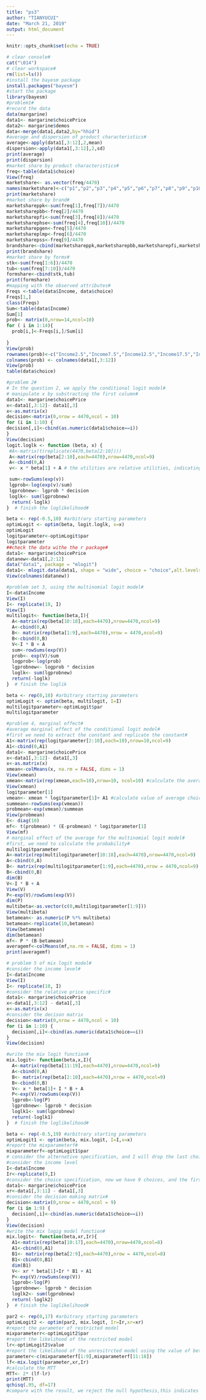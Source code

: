 ---
title: "ps3"
author: "TIANYUCUI"
date: "March 21, 2019"
output: html_document
---

```{r setup, include=FALSE}
knitr::opts_chunk$set(echo = TRUE)
```


```{r setup, include=FALSE}
# clear console# 
cat("\014") 
# clear workspace#
rm(list=ls())
#install the bayesm package
install.packages("bayesm")
#start the package
library(bayesm)
#problem1#
#record the data
data(margarine)
data1<- margarine$choicePrice
data2<- margarine$demos
data<-merge(data1,data2,by="hhid")
#average and dispersion of product characteristics#
average<-apply(data1[,3:12],2,mean)
dispersion<-apply(data1[,3:12],2,sd)
print(average)
print(dispersion)
#market share by product characteristics#
freq<-table(data1$choice)
View(freq)
marketshare<- as.vector(freq/4470)
names(marketshare)<-c("p1","p2","p3","p4","p5","p6","p7","p8","p9","p10")
print(marketshare)
#market share by brand#
marketshareppk<-sum(freq[1],freq[7])/4470
marketsharepbb<-freq[2]/4470
marketsharepfi<-sum(freq[3],freq[8])/4470
marketsharephse<-sum(freq[4],freq[10])/4470
marketsharepgen<-freq[5]/4470
marketshareplmp<-freq[6]/4470
marketsharepss<-freq[9]/4470
brandshare<-cbind(marketshareppk,marketsharepbb,marketsharepfi,marketsharephse,marketsharepgen,marketshareplmp,marketsharepss)
print(brandshare)
#market share by forms#
stk<-sum(freq[1:6])/4470
tub<-sum(freq[7:10])/4470
formshare<-cbind(stk,tub)
print(formshare)
#mapping with the observed attributes#
Freqs <-table(data$Income, data$choice)
Freqs[1,]
class(Freqs)
Sum<-table(data$Income)
Sum[1]
prob<- matrix(0,nrow=14,ncol=10) 
for ( i in 1:14){ 
  prob[i,]<-Freqs[i,]/Sum[i]
  
}
View(prob)
rownames(prob)<-c("Income2.5","Income7.5","Income12.5","Income17.5","Income22.5","Income27.5","Income32.5","Income37.5","Income42.5","Income47.5","Income55","Income67.5","Income87.5","Income130")
colnames(prob) <- colnames(data1[,3:12])
View(prob)
table(data$choice)


```


```{r setup, include=FALSE}
#problem 2#
# In the question 2, we apply the conditional logit model#
# manipulate x by substracting the first column#
data1<- margarine$choicePrice
x<-data1[,3:12]- data1[,3]
x<-as.matrix(x)
decision<-matrix(0,nrow = 4470,ncol = 10)
for (i in 1:10) {
decision[,i]<-cbind(as.numeric(data1$choice==i))
}
View(decision)
logit.loglk <- function (beta, x) {
 #A<-matrix(t(replicate(4470,beta[2:10])))
 A<-matrix(rep(beta[2:10],each=4470),nrow=4470,ncol=9)
 A<-cbind(0,A)
 v<- x * beta[1] + A # the utilities are relative utilities, indicating that subtraction from reference#

 sum<-rowSums(exp(v))
 lgprob<-log(exp(v)/sum)
 lgprobnew<- lgprob * decision
 loglk<- sum(lgprobnew)
  return(-loglk)
}  # finish the loglikelihood#

beta <- rep(-0.5,10) #arbitrary starting parameters
optimLogit <- optim(beta, logit.loglk, x=x)
optimLogit
logitparameter<-optimLogit$par
logitparameter
##check the data withe the r package#
data1<- margarine$choicePrice
datanew<-data1[,2:12]
data("data1", package = "mlogit")
data1<- mlogit.data(data1, shape = "wide", choice = "choice",alt.levels = 3:12)
View(colnames(datanew))

#problem set 3, using the multinomial logit model#
I<-data$Income
View(I)
I<- replicate(10, I)
View(I)
multilogit<- function(beta,I){
  A<-matrix(rep(beta[10:18],each=4470),nrow=4470,ncol=9)
  A<-cbind(0,A)
  B<- matrix(rep(beta[1:9],each=4470),nrow = 4470,ncol=9)
  B<-cbind(0,B)
  V<-I * B + A
  sum<-rowSums(exp(V))
  prob<- exp(V)/sum
  logprob<-log(prob)
  lgprobnew<- logprob * decision
  loglk<- sum(lgprobnew)
  return(-loglk)
}  # finish the loglik

beta <- rep(0,18) #arbitrary starting parameters
optimLogit <- optim(beta, multilogit, I=I)
multilogitparameter<-optimLogit$par
multilogitparameter
```


```{r setup, include=FALSE}
#problem 4, marginal effect#
#average marginal effect of the conditional logit model#
#first we need to extract the constant and replicate the constant#
A1<-matrix(rep(logitparameter[2:10],each=10),nrow=10,ncol=9)
A1<-cbind(0,A1)
data1<- margarine$choicePrice
x<-data1[,3:12]- data1[,3]
x<-as.matrix(x)
xmean<-colMeans(x, na.rm = FALSE, dims = 1)
View(xmean)
xmean<-matrix(rep(xmean,each=10),nrow=10, ncol=10) #calculate the average mean of each choie after subtraction of reference#
View(xmean)
logitparameter[1]
vmean<- xmean * logitparameter[1]+ A1 #calculate value of average choice#
summean<-rowSums(exp(vmean))
probmean<-exp(vmean)/summean
View(probmean)
E<- diag(10)
mf<- t(probmean) * (E-probmean) * logitparameter[1]
View(mf)
# marginal effect of the average for the multinomial logit model#
#first, we need to calculate the probability#
multilogitparameter
A<-matrix(rep(multilogitparameter[10:18],each=4470),nrow=4470,ncol=9)
A<-cbind(0,A)
B<- matrix(rep(multilogitparameter[1:9],each=4470),nrow = 4470,ncol=9)
B<-cbind(0,B)
dim(B)
V<-I * B + A
View(V)
P<-exp(V)/rowSums(exp(V))
dim(P)
multibeta<-as.vector(c(0,multilogitparameter[1:9]))
View(multibeta)
betamean<- as.numeric(P %*% multibeta)
betamean<-replicate(10,betamean)
View(betamean)
dim(betamean)
mf<- P * (B-betamean)
averagemf<-colMeans(mf,na.rm = FALSE, dims = 1)
print(averagemf)
```

```{r setup, include=FALSE}
# problem 5 of mix logit model#
#consider the income level#
I<-data$Income
View(I)
I<- replicate(10, I)
#consider the relative price specific#
data1<- margarine$choicePrice
x<-data1[,3:12] - data1[,3]
x<-as.matrix(x)
#consider the decison matrix
decision<-matrix(0,nrow = 4470,ncol = 10)
for (i in 1:10) {
  decision[,i]<-cbind(as.numeric(data1$choice==i))
}
View(decision)

#write the mix logit function#
mix.logit<- function(beta,x,I){
  A<-matrix(rep(beta[11:19],each=4470),nrow=4470,ncol=9)
  A<-cbind(0,A)
  B<- matrix(rep(beta[2:10],each=4470),nrow = 4470,ncol=9)
  B<-cbind(0,B)
  V<- x * beta[1]+ I * B + A
  P<-exp(V)/rowSums(exp(V))
  lgprob<-log(P)
  lgprobnew<- lgprob * decision
  loglk1<- sum(lgprobnew)
  return(-loglk1)
}  # finish the loglikelihood#

beta <- rep(-0.5,19) #arbitrary starting parameters
optimLogit1 <- optim(beta, mix.logit, I=I,x=x)
#report the mixparameterf#
mixparameterf<-optimLogit1$par
# consider the alternative specification, and I will drop the last choice, the first choice is still the reference choice#
#consider the income level
I<-data$Income
Ir<-replicate(9,I)
#consider the choice specification, now we have 9 choices, and the first choice is still the reference choice
data1<- margarine$choicePrice
xr<-data1[,3:11] - data1[,3]
#consider the decision making matrix#
decision<-matrix(0,nrow = 4470,ncol = 9)
for (i in 1:9) {
  decision[,i]<-cbind(as.numeric(data1$choice==i))
}
View(decision)
#write the mix logig model function#
mix.logit<- function(beta,xr,Ir){
  A1<-matrix(rep(beta[10:17],each=4470),nrow=4470,ncol=8)
  A1<-cbind(0,A1)
  B1<- matrix(rep(beta[2:9],each=4470),nrow = 4470,ncol=8)
  B1<-cbind(0,B1)
  dim(B1)
  V<- xr * beta[1]+Ir * B1 + A1
  P<-exp(V)/rowSums(exp(V))
  lgprob<-log(P)
  lgprobnew<- lgprob * decision
  loglk2<- sum(lgprobnew)
  return(-loglk2)
}  # finish the loglikelihood#

par2 <- rep(0,17) #arbitrary starting parameters
optimLogit2 <- optim(par2, mix.logit, Ir=Ir,xr=xr)
#report the parameter of restricted model
mixparameterr<-optimLogit2$par
#report the likelihood of the restricted model
lr<-optimLogit2$value
#report the likelihood of the unresitrcted model using the value of beta from 1:9
parameter<-c(mixparameterf[1:9],mixparameterf[11:18])
lf<-mix.logit(parameter,xr,Ir)
#calculate the MTT
MTT<- 2* (lf-lr)
print(MTT)
qchisq(.95, df=17)
#compare with the result, we reject the null hypothesis,this indicates that all chocies need to be specified#

```